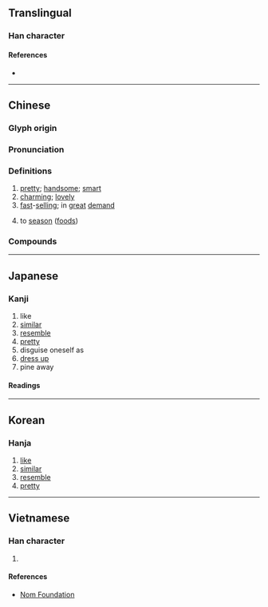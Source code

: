 {{character info/new}}
==Translingual==

===Han character===
{{Han char|rn=9|rad=人|as=07|sn=9|four=29227|canj=OFB|ids=⿰亻肖}}

====References====
* {{Han ref|kx=0104.220|dkj=00680|dj=0221.060|hdz=10159.030|uh=4FCF|ud=20431|bh=AB4E|bd=43854}}

----

==Chinese==
{{zh-forms}}

===Glyph origin===
{{Han etym}}

===Pronunciation===
{{zh-pron
|m=qiào
|c=ciu3
|mn=ml:chhiáu/qz,xm,zz:chhiàu/tw:chhiò/tw:chhió
|mc=y
|oc=y
|ma=
|cat=a,v
}}

===Definitions===
{{zh-hanzi}}

# [[pretty]]; [[handsome]]; [[smart]]
# [[charming]]; [[lovely]]
# [[fast]]-[[sell]]ing; in [[great]] [[demand]]
# {{lb|zh|dialectal}} to [[season]] ([[food]]s)

===Compounds===
{{zh-der|俏冤家|家中俏|俊俏風流|俊俏|俏皮話|俏式|俏頭|俏語|俏麗|俏倬|俏模樣|奸俏|俏簇|俏貨|俏皮|倚門賣俏|打情罵俏|撒嬌賣俏|波俏|抓乖賣俏|看俏|拋聲衒俏|見俏|迎歡買俏|輕俏|買俏金|賣俏營奸|風標俏倬|緊俏|風流俊俏|黑裡俏|衒俏|老來俏|綽俏|走俏|風言俏語|賣俏|行奸賣俏|賣俏行姦|迎姦賣俏|討俏|贏姦賣俏|賣俏迎奸|花俏}}

----

==Japanese==

===Kanji===
{{ja-kanji|grade=|rs=人07}}

# like
# [[similar]]
# [[resemble]]
# [[pretty]]
# disguise oneself as
# [[dress up]]
# pine away

====Readings====
{{ja-readings
|goon=しょう<せう
|kanon=しょう<せう
|kun=に-る, かたど-る, みめよ-い, やつ-す}}

----

==Korean==

===Hanja===
{{ko-hanja|hangeul=소|rv=so|mr=so}}

# [[like]]
# [[similar]]
# [[resemble]]
# [[pretty]]

----

==Vietnamese==

===Han character===
{{vi-readings|rs=人07|hanviet=tiếu}}

# {{defn|lang=vi|sort=人07}}

====References====
* [http://nomfoundation.org/common/nom_details.php?codepoint=4fcf Nom Foundation]